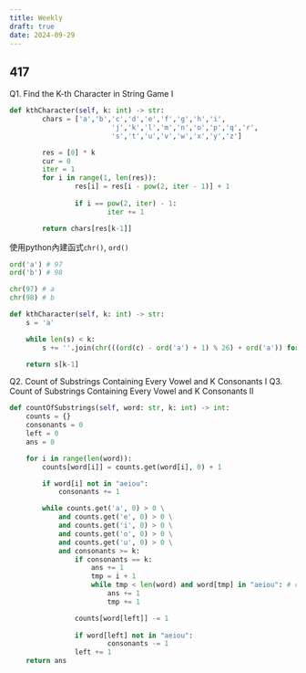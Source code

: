 ---
title: Weekly
draft: true
date: 2024-09-29
---

## 417
Q1. Find the K-th Character in String Game I

```py
def kthCharacter(self, k: int) -> str:
		chars = ['a','b','c','d','e','f','g','h','i',
						 'j','k','l','m','n','o','p','q','r',
						 's','t','u','v','w','x','y','z']

		res = [0] * k
		cur = 0
		iter = 1
		for i in range(1, len(res)):
				res[i] = res[i - pow(2, iter - 1)] + 1
				
				if i == pow(2, iter) - 1:
						iter += 1

		return chars[res[k-1]]
```

使用python內建函式`chr()`, `ord()`
```py
ord('a') # 97
ord('b') # 98

chr(97) # a
chr(98) # b
```

```py
def kthCharacter(self, k: int) -> str:
	s = 'a'

	while len(s) < k:
		s += ''.join(chr(((ord(c) - ord('a') + 1) % 26) + ord('a')) for c in s)

	return s[k-1]
```

Q2. Count of Substrings Containing Every Vowel and K Consonants I
Q3. Count of Substrings Containing Every Vowel and K Consonants II

```py
def countOfSubstrings(self, word: str, k: int) -> int:
	counts = {}
	consonants = 0
	left = 0
	ans = 0

	for i in range(len(word)):
		counts[word[i]] = counts.get(word[i], 0) + 1

		if word[i] not in "aeiou":
			consonants += 1

		while counts.get('a', 0) > 0 \
			and counts.get('e', 0) > 0 \
			and counts.get('i', 0) > 0 \
			and counts.get('o', 0) > 0 \
			and counts.get('u', 0) > 0 \
			and consonants >= k:
				if consonants == k:
					ans += 1
					tmp = i + 1
					while tmp < len(word) and word[tmp] in "aeiou": # check (valid + vowel) is valid
						ans += 1
						tmp += 1

				counts[word[left]] -= 1
				
				if word[left] not in "aeiou":
						consonants -= 1
				left += 1
	return ans
```